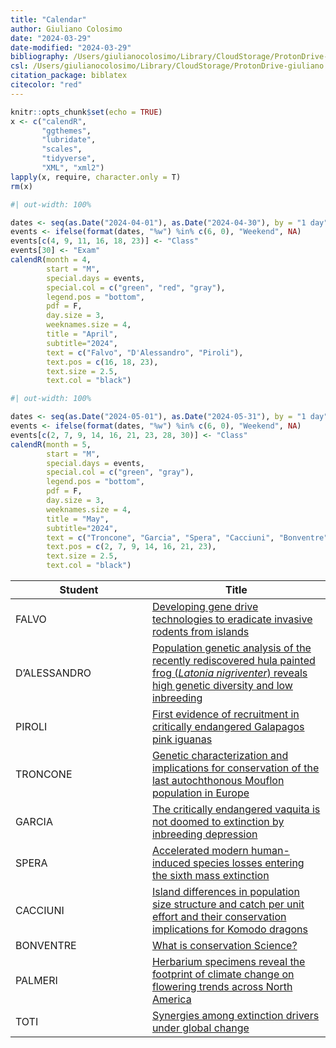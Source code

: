 ```yaml
---
title: "Calendar"
author: Giuliano Colosimo
date: "2024-03-29"
date-modified: "2024-03-29"
bibliography: /Users/giulianocolosimo/Library/CloudStorage/ProtonDrive-giuliano.colosimo@protonmail.com/manuscripts/literature/bibtex/comprehensive_database.bib
csl: /Users/giulianocolosimo/Library/CloudStorage/ProtonDrive-giuliano.colosimo@protonmail.com/manuscripts/literature/bibtex/apa_5th_edition.csl
citation_package: biblatex
citecolor: "red"
---
```


```r
knitr::opts_chunk$set(echo = TRUE)
x <- c("calendR",
       "ggthemes",
       "lubridate",
       "scales",
       "tidyverse",
       "XML", "xml2")
lapply(x, require, character.only = T)
rm(x)
```



```r
#| out-width: 100%

dates <- seq(as.Date("2024-04-01"), as.Date("2024-04-30"), by = "1 day")
events <- ifelse(format(dates, "%w") %in% c(6, 0), "Weekend", NA)
events[c(4, 9, 11, 16, 18, 23)] <- "Class"
events[30] <- "Exam"
calendR(month = 4,
        start = "M",
        special.days = events,
        special.col = c("green", "red", "gray"),
        legend.pos = "bottom",
        pdf = F, 
        day.size = 3, 
        weeknames.size = 4, 
        title = "April",
        subtitle="2024",
        text = c("Falvo", "D'Alessandro", "Piroli"),
        text.pos = c(16, 18, 23),        
        text.size = 2.5,              
        text.col = "black")
```



```r
#| out-width: 100%

dates <- seq(as.Date("2024-05-01"), as.Date("2024-05-31"), by = "1 day")
events <- ifelse(format(dates, "%w") %in% c(6, 0), "Weekend", NA)
events[c(2, 7, 9, 14, 16, 21, 23, 28, 30)] <- "Class"
calendR(month = 5,
        start = "M",
        special.days = events,
        special.col = c("green", "gray"),
        legend.pos = "bottom",
        pdf = F, 
        day.size = 3, 
        weeknames.size = 4, 
        title = "May",
        subtitle="2024",
        text = c("Troncone", "Garcia", "Spera", "Cacciuni", "Bonventre", "Palmeri", "Toti"),
        text.pos = c(2, 7, 9, 14, 16, 21, 23),        
        text.size = 2.5,              
        text.col = "black")
```


| Student      | Title            |
|--------------|------------------|
| FALVO        | [Developing gene drive technologies to eradicate invasive rodents from islands](https://drive.proton.me/urls/9WVQGE6J5M#GEndO0gEvVJq)      |
| D'ALESSANDRO | [Population genetic analysis of the recently rediscovered hula painted frog (*Latonia nigriventer*) reveals high genetic diversity and low inbreeding](https://drive.proton.me/urls/HQMV65ETB0#vB21xDrPrAXN) |
| PIROLI       | [First evidence of recruitment in critically endangered Galapagos pink iguanas](https://drive.proton.me/urls/TD1F4DDC70#hzwxC3gFnM51)  |
| TRONCONE     | [Genetic characterization and implications for conservation of the last autochthonous Mouflon population in Europe](https://drive.proton.me/urls/SW4YPN2ZGC#RWYgHuXfrvK4)   |
| GARCIA       | [The critically endangered vaquita is not doomed to extinction by inbreeding depression](https://drive.proton.me/urls/FJ5FMEQ8EC#QhbaqVfIyFkE)    |
| SPERA        | [Accelerated modern human-induced species losses entering the sixth mass extinction](https://drive.proton.me/urls/TQTJYX0CFR#vp0NSA7IbAva)     |
| CACCIUNI     | [Island differences in population size structure and catch per unit effort and their conservation implications for Komodo dragons](https://drive.proton.me/urls/A4H4P4BPQ4#qyJ15T7yUTeu)  |
| BONVENTRE    | [What is conservation Science?](https://drive.proton.me/urls/9NB7Y2T0T0#txxxIMgzHPIo)  |
| PALMERI      | [Herbarium specimens reveal the footprint of climate change on flowering trends across North America](https://drive.proton.me/urls/A8Z10R82RR#LFqcygcJtOjj)  |
| TOTI         | [Synergies among extinction drivers under global change](https://drive.proton.me/urls/HZ2HRWEMXR#IFj88GjFUk78)    |